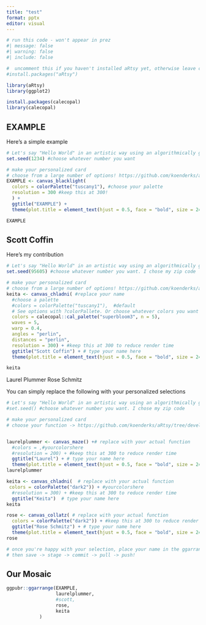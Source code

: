 ```yaml
---
title: "test"
format: pptx
editor: visual
---
```


```r
# run this code - won't appear in prez
#| message: false
#| warning: false
#| include: false

#  uncomment this if you haven't installed aRtsy yet, otherwise leave commented out
#install.packages("aRtsy") 

library(aRtsy)
library(ggplot2)

install.packages(calecopal)
library(calecopal)
```

## EXAMPLE

Here's a simple example

```r
# Let's say "Hello World" in an artistic way using an algorithmically generated manner!
set.seed(1234) #choose whatever number you want

# make your personalized card 
# choose from a large number of options! https://github.com/koenderks/aRtsy/tree/development
EXAMPLE <- canvas_blacklight(
  colors = colorPalette("tuscany1"), #choose your palette
  resolution = 300 #keep this at 300!
  ) +
  ggtitle("EXAMPLE") +
  theme(plot.title = element_text(hjust = 0.5, face = "bold", size = 24)) # keep this for nice formatting

EXAMPLE
```

## Scott Coffin

Here's my contribution

```r
# Let's say "Hello World" in an artistic way using an algorithmically generated manner!
set.seed(95605) #choose whatever number you want. I chose my zip code

# make your personalized card 
# choose from a large number of options! https://github.com/koenderks/aRtsy/tree/development
keita <- canvas_chladni( #replace your name
  #choose a palette 
  #colors = colorPalette("tuscany1"),  #default
  # See options with ?colorPallete. Or choose whatever colors you want with names/hex codes/other packages!
  colors = calecopal::cal_palette("superbloom3", n = 5),
  waves = 5,
  warp = 0.4,
  angles = "perlin",
  distances = "perlin",
  resolution = 300) + #keep this at 300 to reduce render time
  ggtitle("Scott Coffin") + # type your name here
  theme(plot.title = element_text(hjust = 0.5, face = "bold", size = 24)) # keep this for nice formatting

keita
```


Laurel Plummer
Rose Schmitz

You can simply replace the following with your personalized selections

```r
# Let's say "Hello World" in an artistic way using an algorithmically generated manner!
#set.seed() #choose whatever number you want. I chose my zip code

# make your personalized card 
# choose your function -> https://github.com/koenderks/aRtsy/tree/development


laurelplummer <- canvas_maze() +# replace with your actual function
  #colors = ,#yourcolorshere
  #resolution = 200) + #keep this at 300 to reduce render time
  ggtitle("Laurel") + # type your name here
  theme(plot.title = element_text(hjust = 0.5, face = "bold", size = 24)) # keep this for nice formatting
laurelplummer

keita <- canvas_chladni(  # replace with your actual function
 colors = colorPalette("dark2")) + #yourcolorshere
  #resolution = 300) + #keep this at 300 to reduce render time
  ggtitle("Keita")  # type your name here
keita

rose <- canvas_collatz( # replace with your actual function
  colors = colorPalette("dark2")) + #keep this at 300 to reduce render time
  ggtitle("Rose Schmitz") + # type your name here
  theme(plot.title = element_text(hjust = 0.5, face = "bold", size = 24)) # keep this for nice formatting
rose

# once you're happy with your selection, place your name in the ggarrange below
# then save -> stage -> commit -> pull -> push!
```

## Our Mosaic

```r
ggpubr::ggarrange(EXAMPLE,
                  laurelplummer,
                  #scott,
                  rose,
                  keita
            )
```
